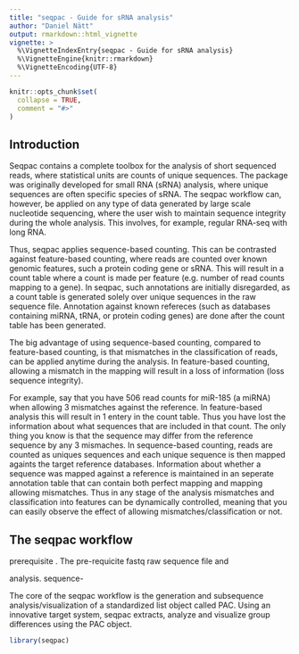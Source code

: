 ```yaml
---
title: "seqpac - Guide for sRNA analysis"
author: "Daniel Nätt"
output: rmarkdown::html_vignette
vignette: >
  %\VignetteIndexEntry{seqpac - Guide for sRNA analysis}
  %\VignetteEngine{knitr::rmarkdown}
  %\VignetteEncoding{UTF-8}
---
```


```r
knitr::opts_chunk$set(
  collapse = TRUE,
  comment = "#>"
)
```
## Introduction

Seqpac contains a complete toolbox for the analysis of short sequenced reads,
where statistical units are counts of unique sequences. The package was
originally developed for small RNA (sRNA) analysis, where unique sequences are
often specific species of sRNA. The seqpac workflow can, however, be applied on
any type of data generated by large scale nucleotide sequencing, where the user
wish to maintain sequence integrity during the whole analysis. This involves, for
example, regular RNA-seq with long RNA.

Thus, seqpac applies sequence-based counting. This can be contrasted against
feature-based counting, where reads are counted over known genomic features,
such a protein coding gene or sRNA. This will result in a count table where a
count is made per feature (e.g. number of read counts mapping to a gene). In
seqpac, such annotations are initially disregarded, as a count table is
generated solely over unique sequences in the raw sequence file. Annotation
against known refereces (such as databases containing miRNA, tRNA, or protein
coding genes) are done after the count table has been generated.

The big advantage of using sequence-based counting, compared to feature-based
counting, is that mismatches in the classification of reads, can be applied
anytime during the analysis. In feature-based counting, allowing a mismatch in
the mapping will result in a loss of information (loss sequence integrity).

For example, say that you have 506 read counts for miR-185 (a miRNA) when
allowing 3 mismatches against the reference. In feature-based analysis this will
result in 1 entery in the count table. Thus you have lost the information about
what sequences that are included in that count. The only thing you know is that
the sequence may differ from the reference sequence by any 3 mismaches. In
sequence-based counting, reads are counted as uniques sequences and each unique
sequence is then mapped againts the target reference databases. Information
about whether a sequence was mapped against a reference is maintained in an
seperate annotation table that can contain both perfect mapping and mapping
allowing mismatches. Thus in any stage of the analysis mismatches and
classification into features can be dynamically controlled, meaning that you can
easily observe the effect of allowing mismatches/classification or not.


## The seqpac workflow

prerequisite
. The pre-requicite  fastq raw sequence
file and

analysis.  sequence-


The core of the seqpac workflow is the
generation and subsequence analysis/visualization of a standardized list object
called PAC. Using an innovative target system, seqpac extracts, analyze and
visualize group differences using the PAC object.

```r
library(seqpac)
```
